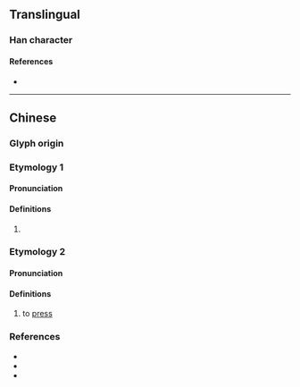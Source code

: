 {{character info/new}}
==Translingual==

===Han character===
{{Han char|rn=64|rad=手|as=09|sn=12|four=57020|canj=QAIL|ids=⿰扌即}}

====References====
* {{Han ref|kx=0443.150|dkj=12373|dj=0794.150|hdz=31920.040|uh=63E4|ud=25572|bh=D1B9|bd=53689}}

----

==Chinese==

===Glyph origin===
{{Han etym}}

===Etymology 1===
{{zh-forms}}

====Pronunciation====
{{zh-pron
|m=jí
|c=zat1,zeot1
|mc=y
|oc=y
|cat=
}}

====Definitions====
{{zh-hanzi}}

# {{rfdef|zh}}

===Etymology 2===
{{zh-forms|alt=𢯩}}

====Pronunciation====
{{zh-pron
|mn=xm,qz,lk,tp,kh,tn,hc,km:chhi̍h/zz,kh,tn,tc,mg:ji̍h/tp,km:li̍h/sx,yl:chhī/yl:jī
|cat=v
}}

====Definitions====
{{zh-hanzi}}

# {{lb|zh|Min Nan}} to [[press]]

===References===
* {{R:twedu|B01293}}
* {{R:yue:Hanzi}}
* {{R:nan:thcwdq}}